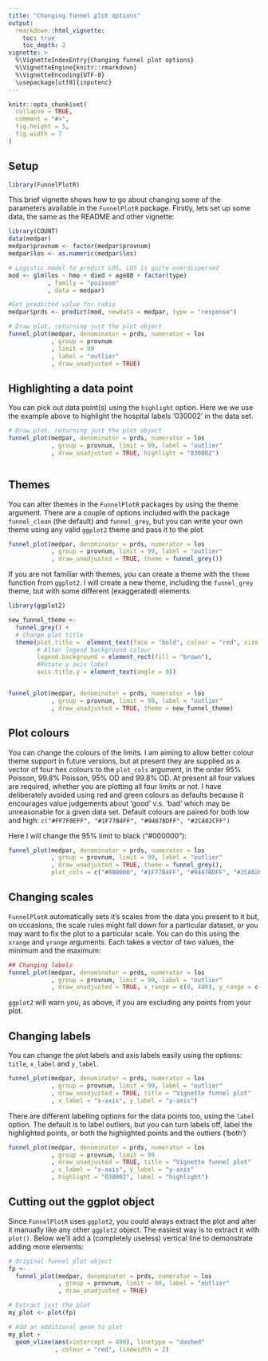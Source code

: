 ```yaml
---
title: "Changing funnel plot options"
output: 
  rmarkdown::html_vignette:
    toc: true
    toc_depth: 2
vignette: >
  %\VignetteIndexEntry{Changing funnel plot options}
  %\VignetteEngine{knitr::rmarkdown}
  %\VignetteEncoding{UTF-8}
  \usepackage[utf8]{inputenc}
---
```


```r
knitr::opts_chunk$set(
  collapse = TRUE,
  comment = "#>",
  fig.height = 5,
  fig.width = 7
)
```

## Setup

```r
library(FunnelPlotR)
```

This brief vignette shows how to go about changing some of the parameters available in the `FunnelPlotR` package.
Firstly, lets set up some data, the same as the README and other vignette:

```r
library(COUNT)
data(medpar)
medpar$provnum <- factor(medpar$provnum)
medpar$los <- as.numeric(medpar$los)

# Logistic model to predict LOS, LOS is quite overdispersed
mod <- glm(los ~ hmo + died + age80 + factor(type)
           , family = "poisson"
           , data = medpar)

#Get predicted value for ratio
medpar$prds <- predict(mod, newdata = medpar, type = "response")

# Draw plot, returning just the plot object
funnel_plot(medpar, denominator = prds, numerator = los
            , group = provnum
            , limit = 99
            , label = "outlier"
            , draw_unadjusted = TRUE)

```


## Highlighting a data point

You can pick out data point(s) using the `highlight` option.  Here we we use the example above to highlight the hospital labels '030002' in the data set.

```r
# Draw plot, returning just the plot object
funnel_plot(medpar, denominator = prds, numerator = los
            , group = provnum, limit = 99, label = "outlier"
            , draw_unadjusted = TRUE, highlight = "030002")



```


## Themes

You can alter themes in the `FunnelPlotR` packages by using the theme argument.  There are a couple of options included with the package `funnel_clean` (the default) and `funnel_grey`, but you can write your own theme using any valid `ggplot2` theme and pass it to the plot.

```r
funnel_plot(medpar, denominator = prds, numerator = los
            , group = provnum, limit = 99, label = "outlier"
            , draw_unadjusted = TRUE, theme = funnel_grey())

```

If you are not familiar with themes, you can create a theme with the `theme` function from `ggplot2`. I will create a new theme, including the `funnel_grey` theme, but with some different (exaggerated) elements.

```r
library(ggplot2)

new_funnel_theme <-
  funnel_grey() +
  # Change plot title
  theme(plot.title =  element_text(face = "bold", colour = "red", size = 6),
        # Alter legend background colour
        legend.background = element_rect(fill = "brown"),
        #Rotate y axis label
        axis.title.y = element_text(angle = 0))


funnel_plot(medpar, denominator = prds, numerator = los
            , group = provnum, limit = 99, label = "outlier"
            , draw_unadjusted = TRUE, theme = new_funnel_theme)

```

## Plot colours

You can change the colours of the limits.  I am aiming to allow better colour theme support in future versions, but at present they are supplied as a vector of four hex colours to the `plot_cols` argument, in the order 95% Poisson, 99.8% Poisson, 95% OD and 99.8% OD.  At present all four values are required, whether you are plotting all four limits or not.
I have deliberately avoided using red and green colours as defaults because it encourages value judgements about 'good' v.s. 'bad' which may be unreasonable for a given data set.  Default colours are paired for both low and high: `c("#FF7F0EFF", "#1F77B4FF", "#9467BDFF", "#2CA02CFF")`

Here I will change the 95% limit to black ("#000000"):

```r
funnel_plot(medpar, denominator = prds, numerator = los
            , group = provnum, limit = 99, label = "outlier"
            , draw_unadjusted = TRUE, theme = funnel_grey(),
            plot_cols = c("#000000", "#1F77B4FF", "#9467BDFF", "#2CA02CFF"))
```

## Changing scales

`FunnelPlotR` automatically sets it's scales from the data you present to it but, on occasions, the scale rules might fall down for a particular dataset, or you may want to fix the plot to a particular scale.  You can do this using the `xrange` and `yrange` arguments.  Each takes a vector of two values, the minimum and the maximum:

```r
## Changing labels
funnel_plot(medpar, denominator = prds, numerator = los
            , group = provnum, limit = 99, label = "outlier"
            , draw_unadjusted = TRUE, x_range = c(0, 400), y_range = c(0, 2))

```

`ggplot2` will warn you, as above, if you are excluding any points from your plot.

## Changing labels

You can change the plot labels and axis labels easily using the options: `title`, `x_label` and `y_label`.

```r
funnel_plot(medpar, denominator = prds, numerator = los
            , group = provnum, limit = 99, label = "outlier"
            , draw_unadjusted = TRUE, title = "Vignette funnel plot"
            , x_label = "x-axis", y_label = "y-axis")
```

There are different labelling options for the data points too, using the `label` option.  The default is to label outliers, but you can turn labels off, label the highlighted points, or both the highlighted points and the outliers ('both')

```r
funnel_plot(medpar, denominator = prds, numerator = los
            , group = provnum, limit = 99
            , draw_unadjusted = TRUE, title = "Vignette funnel plot"
            , x_label = "x-axis", y_label = "y-axis"
            , highlight = "030002", label = "highlight")
```

## Cutting out the ggplot object

Since `FunnelPlotR` uses `ggplot2`, you could always extract the plot and alter it manually like any other `ggplot2` object.  The easiest way is to extract it with `plot()`.  Below we'll add a (completely useless) vertical line to demonstrate adding more elements:

```r
# Original funnel plot object
fp <-
  funnel_plot(medpar, denominator = prds, numerator = los
              , group = provnum, limit = 99, label = "outlier"
              , draw_unadjusted = TRUE)

# Extract just the plot
my_plot <- plot(fp)

# Add an additional geom to plot
my_plot +
  geom_vline(aes(xintercept = 400), linetype = "dashed"
             , colour = "red", linewidth = 2)
```
